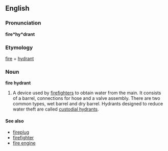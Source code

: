 ==English==

===Pronunciation===
'''fire*hy*drant'''

===Etymology===
[[fire]] + [[hydrant]]

=== Noun ===
'''fire hydrant'''
# A device used by [[firefighter]]s to obtain water from the main.  It consists of a barrel, connections for hose and a valve assembly.  There are two common types, wet barrel and dry barrel.  Hydrants designed to reduce water theft are called [[custodial hydrants]].

====See also====
*[[fireplug]]
*[[firefighter]]
*[[fire engine]]